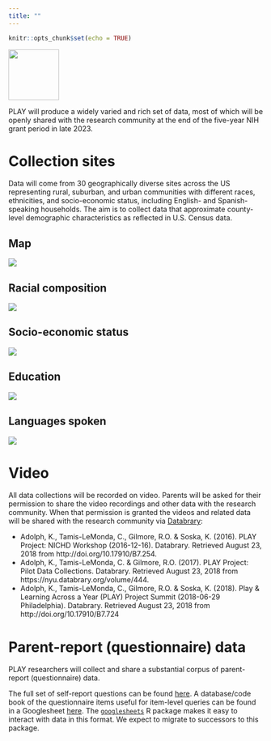 ```yaml
---
title: ""
---
```


```r
knitr::opts_chunk$set(echo = TRUE)
```

<img src="img/PLAY-logo.png" height=100px/>

PLAY will produce a widely varied and rich set of data, most of which will be openly shared with the research community at the end of the five-year NIH grant period in late 2023.

# Collection sites {.tabset}

Data will come from 30 geographically diverse sites across the US representing rural, suburban, and urban communities with different races, ethnicities, and socio-economic status, including English- and Spanish-speaking households.
The aim is to collect data that approximate county-level demographic characteristics as reflected in U.S. Census data.

## Map

<img src="img/PLAY-site-map-1.png"/>

## Racial composition

<img src="img/race-by-county-all-regions-plot-1.png"/>

## Socio-economic status

<img src="img/per-capita-income-plot-1.png"/>

## Education

<img src="img/ed-attain-bars-plot-1.png"/>

## Languages spoken

<img src="img/spanish-speaking-plot-1.png"/>

# Video

All data collections will be recorded on video.
Parents will be asked for their permission to share the video recordings and other data with the research community.
When that permission is granted the videos and related data will be shared with the research community via [Databrary](http://databrary.org):

- Adolph, K., Tamis-LeMonda, C., Gilmore, R.O. & Soska, K. (2016). PLAY Project: NICHD Workshop (2016-12-16). Databrary. Retrieved August 23, 2018 from http://doi.org/10.17910/B7.254.
- Adolph, K., Tamis-LeMonda, C. & Gilmore, R.O. (2017). PLAY Project: Pilot Data Collections. Databrary. Retrieved August 23, 2018 from https://nyu.databrary.org/volume/444.
- Adolph, K., Tamis-LeMonda, C., Gilmore, R.O. & Soska, K. (2018). Play & Learning Across a Year (PLAY) Project Summit (2018-06-29 Philadelphia). Databrary. Retrieved August 23, 2018 from http://doi.org/10.17910/B7.724

# Parent-report (questionnaire) data

PLAY researchers will collect and share a substantial corpus of parent-report (questionnaire) data.

The full set of self-report questions can be found [here](questionnaires.html).
A database/code book of the questionnaire items useful for item-level queries can be found in a Googlesheet [here](https://docs.google.com/spreadsheets/d/1pVOM2naRS_STCXx4nkaRDLO6_V5kGhFaduRfwsv7cnI/edit?usp=sharing).
The [`googlesheets`](https://github.com/jennybc/googlesheets) R package makes it easy to interact with data in this format.
We expect to migrate to successors to this package.
